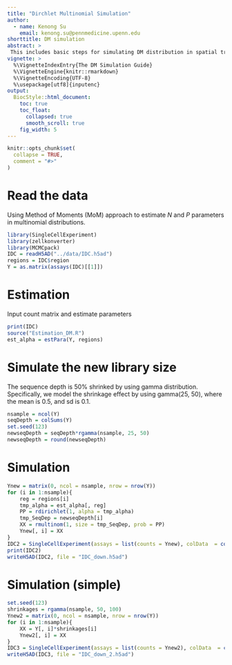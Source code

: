 ```yaml
---
title: "Dirchlet Multinomial Simulation"
author:
  - name: Kenong Su
    email: kenong.su@pennmedicine.upenn.edu
shorttitle: DM simulation
abstract: >
 This includes basic steps for simulating DM distribution in spatial transcriptomics data. 
vignette: >
  %\VignetteIndexEntry{The DM Simulation Guide}
  %\VignetteEngine{knitr::rmarkdown}
  %\VignetteEncoding{UTF-8}
  %\usepackage[utf8]{inputenc}
output:
  BiocStyle::html_document:
    toc: true
    toc_float:
      collapsed: true
      smooth_scroll: true
    fig_width: 5
---
```

<style type="text/css">
  pre:not([class]) {
    background-color: white;
  }
  .tocify-subheader > .tocify-item {
  text-indent: 1px;}
</style>


```r
knitr::opts_chunk$set(
  collapse = TRUE,
  comment = "#>"
)
```

\vspace{.1in}

# Read the data
Using Method of Moments (MoM) approach to estimate $N$ and $P$ parameters in multinomial distributions. 

```r
library(SingleCellExperiment)
library(zellkonverter)
library(MCMCpack)
IDC = readH5AD("../data/IDC.h5ad")
regions = IDC$region
Y = as.matrix(assays(IDC)[[1]])
```

# Estimation
Input count matrix and estimate parameters

```r
print(IDC)
source("Estimation_DM.R")
est_alpha = estPara(Y, regions)
```

# Simulate the new library size
The sequence depth is $50\%$ shrinked by using gamma distribution. Specifically, we model the shrinkage effect by using gamma(25, 50), where the mean is 0.5, and sd is 0.1. 

```r
nsample = ncol(Y)
seqDepth = colSums(Y)
set.seed(123)
newseqDepth = seqDepth*rgamma(nsample, 25, 50)
newseqDepth = round(newseqDepth)
```

# Simulation
```r
Ynew = matrix(0, ncol = nsample, nrow = nrow(Y))
for (i in 1:nsample){
    reg = regions[i]
    tmp_alpha = est_alpha[, reg]
    PP = rdirichlet(1, alpha = tmp_alpha)
    tmp_SeqDep = newseqDepth[i]
    XX = rmultinom(1, size = tmp_SeqDep, prob = PP)
    Ynew[, i] = XX
}
IDC2 = SingleCellExperiment(assays = list(counts = Ynew), colData  = colData(IDC), rowData = rowData(IDC))
print(IDC2)
writeH5AD(IDC2, file = "IDC_down.h5ad")
```

# Simulation (simple)
```r
set.seed(123)
shrinkages = rgamma(nsample, 50, 100)
Ynew2 = matrix(0, ncol = nsample, nrow = nrow(Y))
for (i in 1:nsample){
    XX = Y[, i]*shrinkages[i]
    Ynew2[, i] = XX
}
IDC3 = SingleCellExperiment(assays = list(counts = Ynew2), colData  = colData(IDC), rowData = rowData(IDC))
writeH5AD(IDC3, file = "IDC_down_2.h5ad")
```
